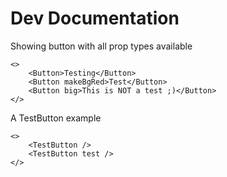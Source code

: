 # Dev Documentation

Showing button with all prop types available
```
<>
    <Button>Testing</Button>
    <Button makeBgRed>Test</Button>
    <Button big>This is NOT a test ;)</Button>
</>
```

A TestButton example

```
<>
    <TestButton />
    <TestButton test />
</>
```